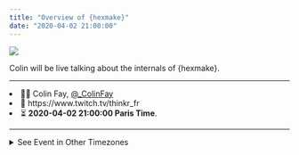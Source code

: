 ```yaml
---
title: "Overview of {hexmake}"
date: "2020-04-02 21:00:00"
---
```


![](/img/twitch.jpeg)

Colin will be live talking about the internals of {hexmake}.

<hr>

<li> 👨‍💻 Colin Fay, <a href = "https://twitter.com/_ColinFay">@_ColinFay</a> </li>
<li> 🔗 https://www.twitch.tv/thinkr_fr </li>
<li> ⏳ __2020-04-02 21:00:00 Paris Time__. </li>

<hr>

<details closed>
<summary> <span title='Click to Expand'> See Event in Other Timezones </span> </summary>

```r
date <- lubridate::ymd_hms("2020-04-02 21:00:00", tz = "Europe/Paris")

lubridate::with_tz(date, "UTC")

lubridate::with_tz(date, "America/New_York")

lubridate::with_tz(date, "America/Los_Angeles")

lubridate::with_tz(date, "Australia/Sydney")
```

</details>
<br>
